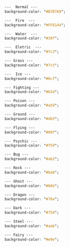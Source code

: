 ```css
---  Normal ---
background-color: "#B7B7A9";

---  Fire  ---
background-color: "#FF6144";

---  Water  ---
background-color: "#39f";

---  Eletric  ---
background-color: "#fc3";

--- Grass ---
background-color: "#7c5";

---  Ice ---
background-color: "#6cf";

--- Fighting ---
background-color: "#b54";

--- Poison ---
background-color: "#a59";

--- Ground ---
background-color: "#db5";

--- Flying ---
background-color: "#89f";

--- Psychic ---
background-color: "#f59";

--- Bug ---
background-color: "#ab2";

--- Rock ---
background-color: "#ba6";

--- Ghost ---
background-color: "#66b";

--- Dragon ---
background-color: "#76e";

--- Dark ---
background-color: "#754";

--- Steel ---
background-color: "#aab";

--- Fairy ---
background-color: "#e9e";

```